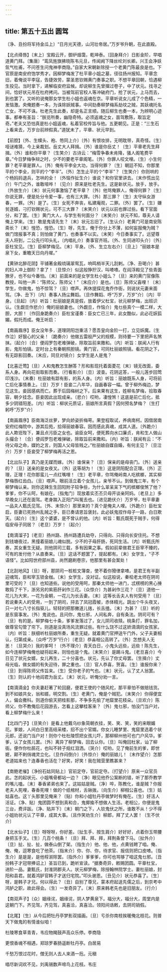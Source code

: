 ```yaml
---
---
---
```

title: 第五十五出 圆驾
---

〔净、丑扮将军持金瓜上〕“日月光天德，山河壮帝居。”万岁爷升朝，在此直殿。

【北点绛唇】〔末上〕宝殿云开，御炉烟霭，乾坤泰。〔回身拜介〕日影金阶，早唱道黄门拜。〔集唐〕“鸾凤旌旗拂晓陈韦元旦，传闻阙下降丝纶刘长卿。兴王会净妖氛气杜甫，不问苍生问鬼神李商隐。”自家大宋朝新除授一个老黄门陈最良是也。下官原是南安府饱学秀才。因柳梦梅发了杜平章小姐之墓，径往扬州报知。平章念旧，着俺说平李寇，告捷效劳，蒙圣恩钦赐黄门奏事之职。不想平章回朝，恰遇柳生投见。当时拿下，递解临安府监候。却说柳生先曾撺过卷子，中了状元。找寻之间，恰好状元吊在杜府拷问。当被驾前官校人等冲破府门，抢了状元，上马而去，到也罢了。又听的说俺那女学生杜小姐也返魂在京。平章听说女儿成了个色精，一发恼激。央俺题奏一本，为诛除妖贼事。中间劾奏柳梦梅系劫坟之贼，其妖魂托名亡女，不可不诛。杜老先生此奏，却是名正言顺。随后柳生也奏一本，为辨明心迹事。都奉有圣旨：“朕览所奏，幽隐奇特。必须返魂之女，面驾敷陈，取旨定奇。”老夫又恐怕真是杜小姐返魂，私着官校传旨与他。五更朝见。正是：“三生石上看来去，万岁台前辨假真。”道犹未了，平章、状元早到。

【前腔】〔外、生幞头、袍、笏同上介〕〔外〕有恨妆排，无明耽带，真奇怪。〔生〕哑谜难猜，今上亲裁划。岳丈大人拜揖。〔外〕谁是你岳丈！〔生〕平章老先生拜揖。〔外〕谁和你平章？〔生笑介〕古诗云：“梅雪争春未肯降，骚人阁笔费平章。”今日梦梅争辩之时，少不的要老平章阁笔。〔外〕你罪人咬文哩。〔生〕小生何罪？老平章是罪人。〔外〕俺有平李全大功，当得何罪？〔生〕朝廷不知，你那里平的个李全，则平的个“李半”。〔外〕怎生止平的个“李半”？〔生笑介〕你则哄的个杨妈妈退兵，怎哄的全！〔外恼作扯生介〕谁说？和你官里讲去。〔末作慌出见介〕午门之外，谁敢喧哗！〔见介〕原来是杜老先生。这是新状元。放手，放手。〔外放生介〕〔末〕状元何事激恼了老平章？〔外〕他骂俺罪人，俺得何罪？〔生〕你说无罪，便是处分令爱一事，也有三大罪。〔外〕那三罪？〔生〕太守纵女游春，一罪。〔外〕是了。〔生〕女死不奔丧，私建庵观，二罪。〔外〕罢了。〔生〕嫌贫逐婿，刁打钦赐状元，可不三大罪？〔末笑介〕状元以前也罪过些。看下官面分，和了罢。〔生〕黄门大人，与学生有何面分？〔末笑介〕状元不知，尊夫人请俺上学来。〔生〕敢是鬼请先生？〔末〕状元忘旧了。〔生认介〕老黄门可是南安陈斋长？〔末〕惶恐，惶恐。〔生〕呀，先生，俺于你分上不薄，如何妄报俺为贼？做门馆报事不真；则怕做了黄门，也奏事不以实。〔末笑〕今日奏事实了。远望尊夫人将到，二公先行叩头礼，〔内唱礼介〕奏事官齐班。〔外、生同进叩头介〕〔外〕臣杜宝见。〔生〕臣柳梦梅见。〔末〕平身。〔外、生立左右介〕〔旦上〕“丽娘本是泉下女，重瞻天日向丹墀。”

【黄钟北醉花阴】平铺著金殿琉璃翠鸳瓦，响鸣梢半天儿刮剌。〔净、丑喝介〕甚的妇人冲上御阶？拿了！〔旦惊介〕似这般狰狞汉，叫喳喳。在阎浮殿见了些青面獠牙，也不似今番怕。〔末〕前面来的是女学生杜小姐么？〔旦〕来的黄门官像陈教授，叫他一声：“陈师父，陈师父！”〔末应介〕是也。〔旦〕陈师父喜哩！〔末〕学生，你做鬼，怕不惊驾？〔旦〕噤声。再休提探花鬼乔作衙，则说状元妻来面驾。〔净、丑下〕〔内〕奏事人扬尘舞蹈。〔旦作舞蹈、呼“万岁，万岁”介〕〔内〕平身。〔旦起〕〔内〕听旨：杜丽娘是真是假，放着伊父杜宝，状元柳梦梅，出班识认。〔生觑旦作悲介〕俺的丽娘妻也。〔外觑旦，作恼介〕鬼乜些真个一模二样，大胆，大胆！〔作回身跪奏介〕臣杜宝谨奏：臣女亡已三年，此女酷似，此必花妖狐媚，假托而成。俺王听启：

【南画眉序】臣女没年多，道理阴阳岂重活？愿吾皇向金阶一打，立见妖魔。〔生作泣〕好狠心的父亲！〔跪奏介〕他做五雷般严父的规模，则待要一下里把声名煞抹。〔起介〕〔合〕便阎罗包老难弹破，除取旨前来撒和。〔内〕听旨：朕闻人行有影，鬼形怕镜。定时台上有秦朝照胆镜。黄门官，可同杜丽娘照镜。看花阴之下，有无踪影回奏。〔末应，同旦对镜介〕女学生是人是鬼？

【北喜迁莺】〔旦〕人和鬼教怎生酬答？形和影现托着面菱花〔末〕镜无改面，委系人身。再向花街取影而奏。〔行看影介〕〔旦〕波查。花阴这答，一般儿莲步回莺印浅沙。〔末奏〕杜丽娘有踪有影，的系人身。〔内〕听旨：丽娘既系人身，可将前亡后化事情奏上。〔旦〕万岁！臣妾二八年华，自画春容一幅。曾于柳外梅边，梦见这生。妾因感病而亡。葬于后园梅树之下。后来果有这生，姓柳名梦梅，拾取春容，朝夕挂念。臣妾因此出现成亲。〔悲介〕哎哟，凄惶煞！这底是前亡后化，抵多少阴错阳差。〔内〕听旨：柳状元质证，丽娘所言真假？因何预名梦梅？〔生打躬呼“万岁”介〕

【南画眉序】臣南海泛丝萝，梦向娇姿折梅萼。果登程取试，养病南柯。因借居南安府红梅院中，游其后苑，拾得丽娘春容。因而感此真魂，成其人道。〔外跪介〕此人欺诳陛下，兼且点污臣之女也。谕臣女呵，便死葬向水口廉贞，肯和生人做山头撮合！〔合〕便阎罗包老难弹破，除取旨前来撒和。〔内〕听旨：朕闻有云：“不待父母之命，媒妁之言，则国人父母皆贱之。”杜丽娘自媒自婚，有何主见？〔旦泣介〕万岁！臣妾受了柳梦梅再活之恩。

【北出队子】真乃是无媒而嫁。〔外〕谁保亲？〔旦〕保亲的是母丧门。〔外〕送亲的？〔旦〕送亲的是女夜叉。〔外〕这等胡为！〔生〕这是阴阳配合正理。〔外〕正理，正理！花你那蛮儿一点红嘴哩！〔生〕老平章，你骂俺岭南人吃槟榔，其实柳梦梅唇红齿白。〔旦〕噤声。眼前活立着个女孩儿，亲爷不认。到做鬼三年，有个柳梦梅认亲。则你这辣生生回阳附子较争些，为什么翠呆呆下气的槟榔俊煞了他？爹爹，你不认呵，有娘在。〔指鬼门〕现放着实丕丕贝母开谈亲阿妈。〔老旦上〕多早晚女儿还在面驾。老身踹入正阳门叫冤去也。〔进见跪伏介〕万岁爷，杜平章妻一品夫人甄氏见驾。〔外、末惊介〕那里来的？真个是俺夫人哩。〔外跪介〕臣杜宝启，臣妻已死扬州乱贼之手，臣已奏请恩旨褒封。此必妖鬼捏作母子一路，白日欺天。〔起介〕〔生〕这个婆婆，是不曾认的他。〔内〕听旨：甄氏既死于贼手，何得临安母子同居？〔老旦〕万岁！〔起介〕

【南滴溜子】〔老旦〕扬州路、扬州路遭兵劫夺，只得向、只得向长安住托。不想到钱塘夜过，黑撞着丽娘儿魂似脱。少不的子母肝肠，死同生活。〔内〕听甄氏所奏，其女重生无疑。则他阴司三载，多有因果之事。假如前辈做君王臣宰不臻的，可有的发付他？从直奏来。〔旦〕这话不题罢了，提起都有。〔末〕女学生，“子不语怪”。比如阳世府部州县，尚然磨刷卷宗，他那里有甚会案处！

【北刮地风】〔旦〕呀，那阴司一桩桩文簿查，使不着你猾律拿喳。是君王有半副迎魂驾，臣和宰玉锁金枷。〔末〕女学生，没对证。似这般说，秦桧老太师在阴司里可受的？〔旦〕也知道些。说他的受用呵，那秦太师他一进门，忒楞楞的黑心捶敢捣了千下，浙另另的紫筋肝剁作三花。〔众惊介〕为甚剁作三花？〔旦〕道他一花儿为大宋，一花为金朝，一花儿为长舌妻。〔末〕这等长舌夫人有何受用？〔旦〕若说秦夫人的受用，一到了阴司，挦去了凤冠霞帔，赤体精光。跳出个牛头夜叉，只一对七八寸长指驱儿，轻轻的把那撇道儿揢，长舌揸。〔末〕为甚？〔旦〕听的是东窗事发。〔外〕鬼说也。且问你，鬼乜邪，人间私奔，自有条法。阴司可有？〔旦〕有的是。柳梦梅七十条，爹爹发落过了，女儿阴司收赎。桃条打，罪名加，做尊官勾管了帘下。则道是没真场风流罪过些。有什么饶不过这娇滴滴的女孩家。〔内〕听旨：朕细听杜丽娘所奏，重生无疑。就着黄门官押送午门外，父子夫妻相认，归第成亲。〔众呼“万岁”行介〕〔老旦〕恭喜相公高转了。〔外〕怎想夫人无恙！〔旦哭介〕我的爹呵！〔外不理介〕青天白日，小鬼头远些，远些！陈先生，如今连柳梦梅俺也疑将起来，则怕也是个鬼。〔末笑介〕是踢斗鬼。〔老旦喜介〕今日见了状元女婿，女儿再生，二十分喜也。状元，先认了你丈母罢。〔生揖介〕丈母光临，做女婿的有失迎待，罪之重也。〔旦〕官人恭喜，贺喜。〔生〕谁报你来？〔旦〕到得陈师父传旨来。〔生〕受你老子的气也。〔末〕状元，认了丈人翁罢。〔生〕则认的十地阎君为岳丈。〔末〕状元，听俺分劝一言。

【南滴滴金】你夫妻赶著了轮回磨，便君王使的个随风柁，那平章怕不做赔钱货。到不如娘共女，翁和婿，明交割。〔生〕老黄门，俺是个贼犯。〔末笑介〕你得便宜人，偏会撒科。则道你偷天把桂影那，不争多先偷了地窟里花枝朵。〔旦欢介〕陈师父，你不教俺后花园游去，怎看上这攀桂客来？〔外〕鬼乜邪，怕没门当户对，看上柳梦梅什么来！

【北四门子】〔旦笑介〕是看上他戴乌纱象简朝衣挂，笑、笑、笑，笑的来眼媚花。爹娘，人间白日里高结采楼，招不出个官婿。你女儿睡梦里、鬼窟里选着个状元郎，还说门当户对！则你个杜杜陵惯把女孩儿吓，那柳柳州他可也门户风华。爹爹，认了女孩儿罢。〔外〕离异了柳梦梅，回去认你。〔旦〕叫俺回杜家，讪了柳衙。便作你杜鹃花，也叫不转子规红泪洒。〔哭介〕哎哟，见了俺前生的爹，即世嬷，颠不剌俏魂灵立化。〔旦作闷倒介〕〔外惊介〕俺的丽娘儿！〔末作望介〕怎那老道姑来也？连春香也活在？好笑，好笑！我在贼营里瞧甚来？

【南鲍老催】〔净扮石姑同贴上〕官前定夺，官前定夺。〔打望介〕原来一众官员此。怎的起状元、小姐嘴骨都站一边？〔净〕眼见他乔公案断的错，听了那乔教学的嘴儿嗑。〔末〕春香紧弟也来了。这姑姑是贼。〔净〕啐，陈教化，谁是贼？你报老夫人死哩，春香死哩！做的个纸棺材，舌锹拨。〔向生介〕柳相公喜也。〔生〕姑姑喜也。这丫头那里见俺来？〔贴〕你和小姐牡丹亭做梦时有俺在。〔生〕好活人活证。〔净、贴〕鬼团圆不想到真和合，鬼揶揄不想做人生活。老相公，你便是鬼三台，费评跋。〔净、贴并下〕〔末〕朝门之下，人钦鬼伏之所，谁敢不从！少不得小姐劝状元认了平章，成其大事。〔且作笑劝生介〕柳郎，拜了丈人罢！〔生不伏介〕

【北水仙子】〔旦〕呀呀呀，你好差。〔扯生手、按生肩介〕好好好，点着你玉带腰身把玉手叉。〔生〕几百个桃条！〔旦〕拜、拜、拜，拜荆条曾下马。〔扯外介〕〔旦〕扯、扯、扯，做泰山倒了架。〔指生介〕他、他、他，点黄钱聘了咱。俺、俺、俺，逗寒食吃了他茶。〔指末介〕你、你、你，待求官、报信则把口皮喳。〔指生介〕是是是，是他椁湔除罢。〔指外介〕爹爹爹，你可也骂够了咱这鬼乜邪。〔丑扮韩子才冠带捧诏上〕圣旨已到，跪听宣读。“据奏奇异，敕赐团圆。平章杜宝，进阶一品。妻甄氏，封淮阴郡夫人。状元柳梦梅，除授翰林院学士。妻杜丽娘，封阳和县君。就着鸿胪官韩子才送归宅院。”叩头谢恩。〔丑见介〕状元恭喜了。〔生〕呀，是韩子才兄。何以得此？〔丑〕自别了尊兄，蒙本府起送先儒之后，到京考中鸿胪之职，故此得会。〔生〕一发奇异了。〔末〕原来韩老先也是旧朋友。〔行介〕

【南双声子】〔众〕姻缘诧，姻缘诧，阴人梦黄泉下。福分大，福分大，周堂内是这朝门下。齐见驾，齐见驾，真喜洽，真喜洽。领阳间诰敕，去阴司销假。

【北尾】〔生〕从今后把牡丹亭梦影双描画。〔旦〕亏杀你南枝挨暖俺北枝花。则普天下做鬼的有情谁似咱！

杜陵寒食草青青，韦应物羯鼓声高众乐停。李商隐

更恨香魂不相遇，郑琼罗春肠遥断牡丹亭。白居易

千愁万恨过花时，僧无则人去人来酒一卮。元稹

唱尽新词欢不见，刘禹锡数声啼鸟上花枝。韦庄

